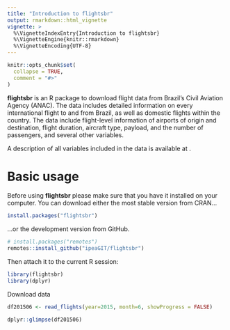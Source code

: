 ```yaml
---
title: "Introduction to flightsbr"
output: rmarkdown::html_vignette
vignette: >
  %\VignetteIndexEntry{Introduction to flightsbr}
  %\VignetteEngine{knitr::rmarkdown}
  %\VignetteEncoding{UTF-8}
---
```


```r
knitr::opts_chunk$set(
  collapse = TRUE,
  comment = "#>"
)
```

**flightsbr** is an R package to download flight data from Brazil’s Civil Aviation Agency (ANAC). The data includes detailed information on every international flight to and from Brazil, as well as domestic flights within the country. The data include flight-level information of airports of origin and destination, flight duration, aircraft  type, payload, and the number of passengers, and several other variables. 

A description of all variables included in the data is available at \url{https://www.anac.gov.br/assuntos/setor-regulado/empresas/envio-de-informacoes/descricao-de-variaveis}.


# Basic usage

Before using **flightsbr** please make sure that you have it installed on your computer. You can download either the most stable version from CRAN...

```r
install.packages("flightsbr")
```

...or the development version from GitHub.

```r
# install.packages("remotes")
remotes::install_github("ipeaGIT/flightsbr")
```

Then attach it to the current R session:

```r
library(flightsbr)
library(dplyr)
```

Download data

```r
df201506 <- read_flights(year=2015, month=6, showProgress = FALSE)

dplyr::glimpse(df201506)
```
